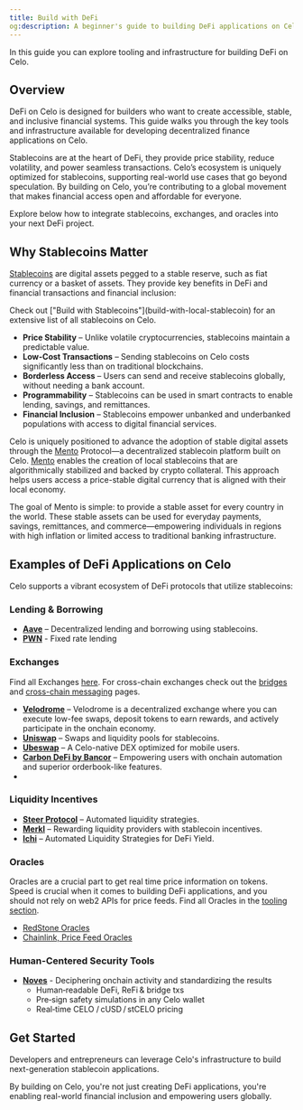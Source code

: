 ```yaml
---
title: Build with DeFi
og:description: A beginner's guide to building DeFi applications on Celo
---
```


In this guide you can explore tooling and infrastructure for building DeFi on Celo.

## Overview  

DeFi on Celo is designed for builders who want to create accessible, stable, and inclusive financial systems. This guide walks you through the key tools and infrastructure available for developing decentralized finance applications on Celo.

Stablecoins are at the heart of DeFi, they provide price stability, reduce volatility, and power seamless transactions. Celo’s ecosystem is uniquely optimized for stablecoins, supporting real-world use cases that go beyond speculation. By building on Celo, you’re contributing to a global movement that makes financial access open and affordable for everyone.

Explore below how to integrate stablecoins, exchanges, and oracles into your next DeFi project.

## Why Stablecoins Matter  

[Stablecoins](build-with-local-stablecoin) are digital assets pegged to a stable reserve, such as fiat currency or a basket of assets. They provide key benefits in DeFi and financial transactions and financial inclusion:  

<Info>
Check out ["Build with Stablecoins"](build-with-local-stablecoin) for an extensive list of all stablecoins on Celo.
</Info>

- **Price Stability** – Unlike volatile cryptocurrencies, stablecoins maintain a predictable value.  
- **Low-Cost Transactions** – Sending stablecoins on Celo costs significantly less than on traditional blockchains.  
- **Borderless Access** – Users can send and receive stablecoins globally, without needing a bank account.  
- **Programmability** – Stablecoins can be used in smart contracts to enable lending, savings, and remittances.  
- **Financial Inclusion** – Stablecoins empower unbanked and underbanked populations with access to digital financial services.  

Celo is uniquely positioned to advance the adoption of stable digital assets through the [Mento](https://www.mento.org/) Protocol—a decentralized stablecoin platform built on Celo. [Mento](https://www.mento.org/) enables the creation of local stablecoins that are algorithmically stabilized and backed by crypto collateral. This approach helps users access a price-stable digital currency that is aligned with their local economy.

The goal of Mento is simple: to provide a stable asset for every country in the world. These stable assets can be used for everyday payments, savings, remittances, and commerce—empowering individuals in regions with high inflation or limited access to traditional banking infrastructure.

## Examples of DeFi Applications on Celo  

Celo supports a vibrant ecosystem of DeFi protocols that utilize stablecoins:  

### Lending & Borrowing  

- **[Aave](https://aave.com/)** – Decentralized lending and borrowing using stablecoins.
- **[PWN](https://pwn.xyz/)**  - Fixed rate lending

### Exchanges

Find all Exchanges [here](/home/exchanges). For cross-chain exchanges check out the [bridges](/developer/bridges) and [cross-chain messaging](/developer/bridges/cross-chain-messaging) pages. 

- **[Velodrome](https://velodrome.finance/)** – Velodrome is a decentralized exchange where you can execute low-fee swaps, deposit tokens to earn rewards, and actively participate in the onchain economy.
- **[Uniswap](https://app.uniswap.org/)** – Swaps and liquidity pools for stablecoins.  
- **[Ubeswap](https://ubeswap.org/)** – A Celo-native DEX optimized for mobile users.  
- **[Carbon DeFi by Bancor](https://www.carbondefi.xyz/)** – Empowering users with onchain automation and superior orderbook-like features. 
- 

### Liquidity Incentives  

- **[Steer Protocol](https://steer.finance/)** – Automated liquidity strategies.  
- **[Merkl](https://app.merkl.xyz/)** – Rewarding liquidity providers with stablecoin incentives.
- **[Ichi](https://www.ichi.org/)** – Automated Liquidity Strategies for DeFi Yield.

### Oracles

Oracles are a crucial part to get real time price information on tokens. Speed is crucial when it comes to building DeFi applications, and you should not rely on web2 APIs for price feeds. Find all Oracles in the [tooling section](/developer/oracles).

- [RedStone Oracles](/developer/oracles/redstone)
- [Chainlink, Price Feed Oracles](https://docs.chain.link/data-feeds/price-feeds/addresses?network=celo)

### Human-Centered Security Tools

- **[Noves](https://docs.noves.fi/reference/api-overview)** - Deciphering onchain activity and standardizing the results
  - Human‑readable DeFi, ReFi & bridge txs
  - Pre‑sign safety simulations in any Celo wallet
  - Real‑time CELO / cUSD / stCELO pricing

## Get Started  

Developers and entrepreneurs can leverage Celo's infrastructure to build next-generation stablecoin applications.  

By building on Celo, you're not just creating DeFi applications, you're enabling real-world financial inclusion and empowering users globally.  